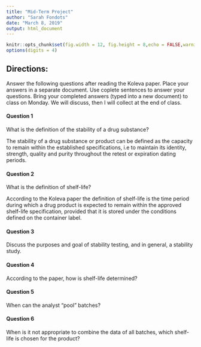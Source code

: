 ```yaml
---
title: "Mid-Term Project"
author: "Sarah Fondots"
date: "March 8, 2019"
output: html_document
---
```


```r
knitr::opts_chunk$set(fig.width = 12, fig.height = 8,echo = FALSE,warning = FALSE,message = FALSE)
options(digits = 4)
```
## Directions:  
Answer the following questions after reading the Koleva paper.  Place your answers in a separate document.  Use coplete sentences to answer your questions.  Bring your completed answers (typed into a new document) to class on Monday.  We will discuss, then I will collect at the end of class.  


#### Question 1  
What is the definition of the stability of a drug substance?

The stability of a drug substance or product can be defined as the capacity to remain within the established specifications, i.e to maintain its identity, strength, quality and purity throughout the retest or expiration dating periods.

#### Question 2  
What is the definition of shelf-life?  

According to the Koleva paper the definition of shelf-life is the time period during which a drug product is expected to remain within the approved shelf-life specification, provided that it is stored under the conditions defined on the container label.

#### Question 3  
Discuss the purposes and goal of stability testing, and in general, a stability study.  

#### Question 4  
According to the paper, how is shelf-life determined?  



#### Question 5  
When can the analyst "pool" batches?  

#### Question 6  
When is it not appropriate to combine the data of all batches, which shelf-life is chosen for the product? 